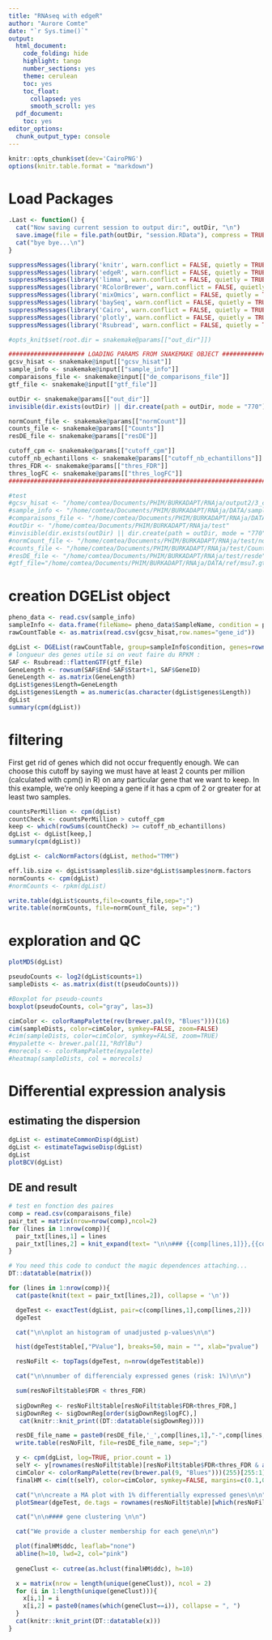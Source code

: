 ```yaml
---
title: "RNAseq with edgeR"
author: "Aurore Comte"
date: "`r Sys.time()`"
output:
  html_document:
    code_folding: hide
    highlight: tango
    number_sections: yes
    theme: cerulean
    toc: yes
    toc_float:
      collapsed: yes
      smooth_scroll: yes
  pdf_document:
    toc: yes
editor_options:
  chunk_output_type: console
---
```


```r
knitr::opts_chunk$set(dev='CairoPNG')
options(knitr.table.format = "markdown")
```

# Load Packages

```r
.Last <- function() {
  cat("Now saving current session to output dir:", outDir, "\n")
  save.image(file = file.path(outDir, "session.RData"), compress = TRUE)
  cat("bye bye...\n")
}

suppressMessages(library('knitr', warn.conflict = FALSE, quietly = TRUE))
suppressMessages(library('edgeR', warn.conflict = FALSE, quietly = TRUE))
suppressMessages(library('limma', warn.conflict = FALSE, quietly = TRUE))
suppressMessages(library('RColorBrewer', warn.conflict = FALSE, quietly = TRUE))
suppressMessages(library('mixOmics', warn.conflict = FALSE, quietly = TRUE))
suppressMessages(library('baySeq', warn.conflict = FALSE, quietly = TRUE))
suppressMessages(library('Cairo', warn.conflict = FALSE, quietly = TRUE))
suppressMessages(library('plotly', warn.conflict = FALSE, quietly = TRUE))
suppressMessages(library('Rsubread', warn.conflict = FALSE, quietly = TRUE))
```

```r
#opts_knit$set(root.dir = snakemake@params[["out_dir"]])

##################### LOADING PARAMS FROM SNAKEMAKE OBJECT ######################
gcsv_hisat <- snakemake@input[["gcsv_hisat"]]
sample_info <- snakemake@input[["sample_info"]]
comparaisons_file <- snakemake@input[["de_comparisons_file"]]
gtf_file <- snakemake@input[["gtf_file"]]

outDir <- snakemake@params[["out_dir"]]
invisible(dir.exists(outDir) || dir.create(path = outDir, mode = "770"))

normCount_file <- snakemake@params[["normCount"]]
counts_file <- snakemake@params[["Counts"]]
resDE_file <- snakemake@params[["resDE"]]

cutoff_cpm <- snakemake@params[["cutoff_cpm"]]
cutoff_nb_echantillons <- snakemake@params[["cutoff_nb_echantillons"]]
thres_FDR <- snakemake@params[["thres_FDR"]]
thres_logFC <- snakemake@params[["thres_logFC"]]
#########################################################################
```
```r
#test
#gcsv_hisat <- "/home/comtea/Documents/PHIM/BURKADAPT/RNAja/output2/3_count/STRINGTIE/HISAT_gene_count_matrix.csv"
#sample_info <- "/home/comtea/Documents/PHIM/BURKADAPT/RNAja/DATA/sample_info.txt"
#comparaisons_file <- "/home/comtea/Documents/PHIM/BURKADAPT/RNAja/DATA/treatmentsComparisons.csv"
#outDir <- "/home/comtea/Documents/PHIM/BURKADAPT/RNAja/test"
#invisible(dir.exists(outDir) || dir.create(path = outDir, mode = "770"))
#normCount_file <- "/home/comtea/Documents/PHIM/BURKADAPT/RNAja/test/normCounts"
#counts_file <- "/home/comtea/Documents/PHIM/BURKADAPT/RNAja/test/Counts"
#resDE_file <- "/home/comtea/Documents/PHIM/BURKADAPT/RNAja/test/resde"
#gtf_file="/home/comtea/Documents/PHIM/BURKADAPT/RNAja/DATA/ref/msu7.gtf"

```

# creation DGEList object

```r
pheno_data <- read.csv(sample_info)
sampleInfo <- data.frame(fileName= pheno_data$SampleName, condition = pheno_data$Treatment, replicate= pheno_data$Experiment)
rawCountTable <- as.matrix(read.csv(gcsv_hisat,row.names="gene_id"))

dgList <- DGEList(rawCountTable, group=sampleInfo$condition, genes=rownames(rawCountTable))
# longueur des genes utile si on veut faire du RPKM :
SAF <- Rsubread::flattenGTF(gtf_file)
GeneLength <- rowsum(SAF$End-SAF$Start+1, SAF$GeneID)
GeneLength <- as.matrix(GeneLength)
dgList$genes$Length=GeneLength
dgList$genes$Length = as.numeric(as.character(dgList$genes$Length))
dgList
summary(cpm(dgList))
```
# filtering

First get rid of genes which did not occur frequently enough. We can choose this cutoff by saying we must have at least 2 counts per million (calculated with cpm() in R) on any particular gene that we want to keep. In this example, we're only keeping a gene if it has a cpm of 2 or greater for at least two samples.

```r
countsPerMillion <- cpm(dgList)
countCheck <- countsPerMillion > cutoff_cpm
keep <- which(rowSums(countCheck) >= cutoff_nb_echantillons)
dgList <- dgList[keep,]
summary(cpm(dgList))
```
```r
dgList <- calcNormFactors(dgList, method="TMM")

eff.lib.size <- dgList$samples$lib.size*dgList$samples$norm.factors
normCounts <- cpm(dgList)
#normCounts <- rpkm(dgList)

write.table(dgList$counts,file=counts_file,sep=";")
write.table(normCounts, file=normCount_file, sep=";")
```

# exploration and QC

```r
plotMDS(dgList)
```

```r
pseudoCounts <- log2(dgList$counts+1)
sampleDists <- as.matrix(dist(t(pseudoCounts)))

#Boxplot for pseudo-counts
boxplot(pseudoCounts, col="gray", las=3)

```
```r
cimColor <- colorRampPalette(rev(brewer.pal(9, "Blues")))(16)
cim(sampleDists, color=cimColor, symkey=FALSE, zoom=FALSE)
#cim(sampleDists, color=cimColor, symkey=FALSE, zoom=TRUE)
#mypalette <- brewer.pal(11,"RdYlBu")
#morecols <- colorRampPalette(mypalette)
#heatmap(sampleDists, col = morecols)
```

# Differential expression analysis

## estimating the dispersion

```r
dgList <- estimateCommonDisp(dgList)
dgList <- estimateTagwiseDisp(dgList)
dgList
plotBCV(dgList)
```


## DE and result

```r
# test en fonction des paires
comp = read.csv(comparaisons_file)
pair_txt = matrix(nrow=nrow(comp),ncol=2)
for (lines in 1:nrow(comp)){
  pair_txt[lines,1] = lines
  pair_txt[lines,2] = knit_expand(text= "\n\n### {{comp[lines,1]}},{{comp[lines,2]}}\n\n")
}
```

```r
# You need this code to conduct the magic dependences attaching...
DT::datatable(matrix())
```
```r
for (lines in 1:nrow(comp)){
  cat(paste(knit(text = pair_txt[lines,2]), collapse = '\n'))

  dgeTest <- exactTest(dgList, pair=c(comp[lines,1],comp[lines,2]))
  dgeTest

  cat("\n\nplot an histogram of unadjusted p-values\n\n")

  hist(dgeTest$table[,"PValue"], breaks=50, main = "", xlab="pvalue")

  resNoFilt <- topTags(dgeTest, n=nrow(dgeTest$table))

  cat("\n\nnumber of differencialy expressed genes (risk: 1%)\n\n")

  sum(resNoFilt$table$FDR < thres_FDR)
  
  sigDownReg <- resNoFilt$table[resNoFilt$table$FDR<thres_FDR,]
  sigDownReg <- sigDownReg[order(sigDownReg$logFC),]
   cat(knitr::knit_print((DT::datatable(sigDownReg))))

  resDE_file_name = paste0(resDE_file,'_',comp[lines,1],"-",comp[lines,2])
  write.table(resNoFilt, file=resDE_file_name, sep=";")

  y <- cpm(dgList, log=TRUE, prior.count = 1)
  selY <- y[rownames(resNoFilt$table)[resNoFilt$table$FDR<thres_FDR & abs(resNoFilt$table$logFC)>thres_logFC],]
  cimColor <- colorRampPalette(rev(brewer.pal(9, "Blues")))(255)[255:1]
  finalHM <- cim(t(selY), color=cimColor, symkey=FALSE, margins=c(0.1,0.1))

  cat("\n\ncreate a MA plot with 1% differentially expressed genes\n\n")
  plotSmear(dgeTest, de.tags = rownames(resNoFilt$table)[which(resNoFilt$table$FDR < thres_FDR)], xlab = "Average LogCPM", ylab="logFC")

  cat("\n\n#### gene clustering \n\n")

  cat("We provide a cluster membership for each gene\n\n")

  plot(finalHM$ddc, leaflab="none")
  abline(h=10, lwd=2, col="pink")
  
  geneClust <- cutree(as.hclust(finalHM$ddc), h=10)

  x = matrix(nrow = length(unique(geneClust)), ncol = 2)
  for (i in 1:length(unique(geneClust))){
    x[i,1] = i
    x[i,2] = paste0(names(which(geneClust==i)), collapse = ", ")
  }
  cat(knitr::knit_print(DT::datatable(x)))
}
```


